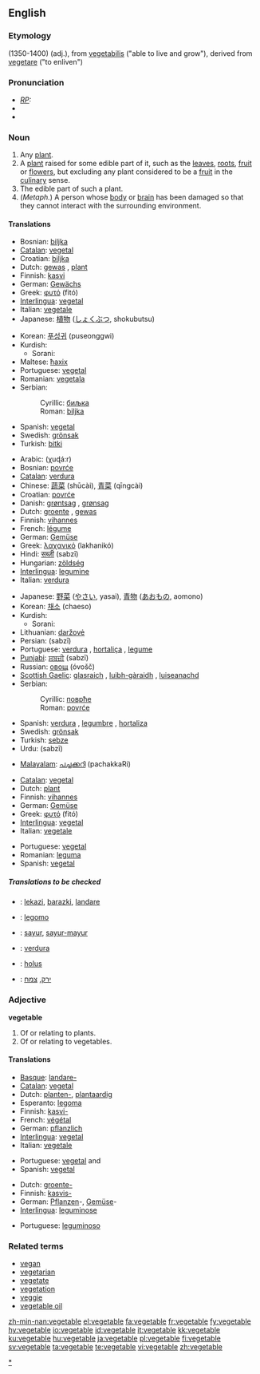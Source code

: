 {{wikipedia|vegetable (disambiguation)}}
==English==

===Etymology===
(1350-1400) {{ME.}} (adj.), from {{L.}} [[vegetabilis]] ("able to live and grow"), derived from {{L.}} [[vegetare]] ("to enliven")

===Pronunciation===
* ''[[RP]]:'' {{IPA|/ˈvedʒtəbl/}}
* {{SAMPA|/"vEdZ(@)t@b(@)l/}}
* {{audio|en-us-vegetable.ogg|Audio (US)}}

===Noun===
{{wikipedia}}
{{en-noun}}

# Any [[plant]].
# A [[plant]] raised for some edible part of it, such as the [[leaves]], [[roots]], [[fruit]] or [[flower]]s, but excluding any plant considered to be a [[fruit]] in the [[culinary]] sense.
# The edible part of such a plant.
# (''Metaph.'') A person whose [[body]] or [[brain]] has been damaged so that they cannot interact with the surrounding environment.

====Translations====
{{trans-top|any plant}}
* Bosnian: [[biljka#Bosnian|biljka]] {{f}}
* [[Catalan]]: [[vegetal]] {{m}}
* Croatian: [[biljka#Croatian|biljka]] {{f}}
* Dutch: [[gewas]] {{n}}, [[plant#Dutch|plant]] {{m|f}}
* Finnish: [[kasvi]]
* German: [[Gewächs]] {{n}}
* Greek: [[φυτό]] (fitó) {{n}}
* [[Interlingua]]: [[vegetal]]
* Italian: [[vegetale]] {{m}}
* Japanese: [[植物]] ([[しょくぶつ]], shokubutsu)
{{trans-mid}}
* Korean: [[푸성귀]] (puseonggwi)
*Kurdish:
**Sorani: {{t|ku|سه‌وزه‌|sc=KUchar|tr=sawza}}
* Maltese: [[ħaxix]] {{m}}
* Portuguese: [[vegetal]] {{m}}
* Romanian: [[vegetala]] {{f}}
* Serbian:
*: Cyrillic: [[биљка#Serbian|биљка]] {{f}}
*: Roman: [[biljka#Serbian|biljka]] {{f}}
* Spanish: [[vegetal]] {{m}}
* Swedish: [[grönsak]] {{c}}
* Turkish: [[bitki]]
{{trans-bottom}}

{{trans-top|a plant raised for some edible part of it}}
* Arabic: {{ARchar|[[خضار]]}} (χuɖá:r)
* Bosnian: [[povrće]] {{p}}
* [[Catalan]]: [[verdura]] {{f}}
* Chinese: [[蔬菜]] (shūcài), [[青菜]] (qīngcài)
* Croatian: [[povrće]] {{p}}
* Danish: [[grøntsag]] {{c}}, [[grønsag]] {{c}}
* Dutch: [[groente]] {{f}}, [[gewas]] {{n}}
* Finnish: [[vihannes]]
* French: [[légume]] {{f}}
* German: [[Gemüse]] {{n}}
* Greek: [[λαχανικό]] (lakhanikó) {{n}}
* Hindi: [[सब्ज़ी]] (sabzī)
* Hungarian: [[zöldség]]
* [[Interlingua]]: [[legumine]]
* Italian: [[verdura]] {{f}}
{{trans-mid}}
* Japanese: [[野菜]] ([[やさい]], yasai), [[青物]] ([[あおもの]], aomono)
* Korean: [[채소]] (chaeso)
* Kurdish: 
**Sorani: {{t|ku|سه‌وزه|sc=KUchar|tr=sawza}}
* Lithuanian: [[daržovė]] {{f}}
* Persian: {{FAchar|[[سبزی]]}} (sabzī)
* Portuguese: [[verdura]] {{f}}, [[hortaliça]] {{f}}, [[legume]] {{m}}
* [[Punjabi]]: [[ਸਬਜ਼ੀ]] (sabzī)
* Russian: [[овощ]] (óvošč) {{m}}
* [[Scottish Gaelic]]: [[glasraich]] {{f}}, [[luibh-gàraidh]] {{f}}, [[luiseanachd]] {{f}}
* Serbian:
*: Cyrillic: [[поврће#Serbian|поврће]] {{p}}
*: Roman: [[povrće#Serbian|povrće]] {{p}}
* Spanish: [[verdura]] {{f}}, [[legumbre]] {{m}}, [[hortaliza]] {{f}}
* Swedish: [[grönsak]] {{c}}
* Turkish: [[sebze]]
* Urdu: {{URchar|[[سبزی]]}} (sabzī)
{{trans-bottom}}

{{trans-top|some edible part of a plant}}
* [[Malayalam]]: [[പച്ചക്കറി]] (pachakkaRi)
{{trans-bottom}}

{{trans-top|a person whose body or brain has been damaged}}
* [[Catalan]]: [[vegetal]] {{m}}
* Dutch: [[plant#Dutch|plant]] {{m}}
* Finnish: [[vihannes]]
* German: [[Gemüse]] {{n}}
* Greek: [[φυτό]] (fitó) {{n}}
* [[Interlingua]]: [[vegetal]]
* Italian: [[vegetale]] {{m}}
{{trans-mid}}
* Portuguese: [[vegetal]] {{m}}
* Romanian: [[leguma]] {{f}}
* Spanish: [[vegetal]] {{m}}
{{trans-bottom}}

=====Translations to be checked=====
{{checktrans}}

* {{ttbc|Basque}}: [[lekazi]], [[barazki]], [[landare]]
* {{ttbc|Esperanto}}: [[legomo]]
* {{ttbc|Indonesian}}: [[sayur]], [[sayur-mayur]]
* {{ttbc|Interlingua}}: [[verdura]]
* {{ttbc|Latin}}: [[holus]]
* {{ttbc|Hebrew}}: [[ירק]], [[צמח]]

===Adjective===
'''vegetable'''

# Of or relating to plants.
# Of or relating to vegetables.

====Translations====
{{trans-top|of or relating to plants}}
* [[Basque]]: [[landare-]]
* [[Catalan]]: [[vegetal]]
* Dutch: [[planten-]], [[plantaardig]]
* Esperanto: [[legoma]]
* Finnish: [[kasvi-]]
* French: [[végétal]]
* German: [[pflanzlich]]
* [[Interlingua]]: [[vegetal]]
* Italian: [[vegetale]]
{{trans-mid}}
* Portuguese: [[vegetal]] {{m}} and {{f}}
* Spanish: [[vegetal]]
{{trans-bottom}}

{{trans-top|of or relating to vegetables}}
* Dutch: [[groente-]]
* Finnish: [[kasvis-]]
* German: [[Pflanzen]]-, [[Gemüse]]-
* [[Interlingua]]: [[leguminose]]
{{trans-mid}}
* Portuguese: [[leguminoso]] {{m}}
{{trans-bottom}}

===Related terms===
* [[vegan]]
* [[vegetarian]]
* [[vegetate]]
* [[vegetation]]
* [[veggie]]
* [[vegetable oil]]

[[Category:Vegetables|*]]

[[zh-min-nan:vegetable]]
[[el:vegetable]]
[[fa:vegetable]]
[[fr:vegetable]]
[[fy:vegetable]]
[[hy:vegetable]]
[[io:vegetable]]
[[id:vegetable]]
[[it:vegetable]]
[[kk:vegetable]]
[[ku:vegetable]]
[[hu:vegetable]]
[[ja:vegetable]]
[[pl:vegetable]]
[[fi:vegetable]]
[[sv:vegetable]]
[[ta:vegetable]]
[[te:vegetable]]
[[vi:vegetable]]
[[zh:vegetable]]